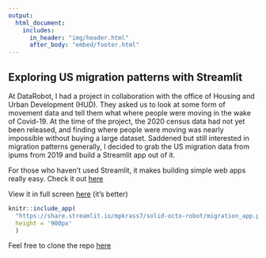 ```yaml
---
output: 
  html_document:
    includes:
      in_header: "img/header.html"
      after_body: "embed/footer.html"
---
```

<style type="text/css">
.main-container {
  max-width: 95%;
  margin-left: auto;
  margin-right: auto;
}
</style>

## Exploring US migration patterns with Streamlit

At DataRobot, I had a project in collaboration with the office of Housing and Urban Development (HUD). They asked us to look at some form of movement data and tell them what where people were moving in the wake of Covid-19. At the time of the project, the 2020 census data had not yet been released, and finding where people were moving was nearly impossible without buying a large dataset. Saddened but still interested in migration patterns generally, I decided to grab the US migration data from ipums from 2019 and build a Streamlit app out of it.

For those who haven't used Streamlit, it makes building simple web apps really easy. Check it out [here](https://streamlit.io/)

View it in full screen [here](https://share.streamlit.io/mpkrass7/solid-octo-robot/migration_app.py){target="_blank"} (it's better)

```r
knitr::include_app(
  "https://share.streamlit.io/mpkrass7/solid-octo-robot/migration_app.py",
  height = '900px'
  )
```

Feel free to clone the repo [here](https://github.com/mpkrass7/solid-octo-robot)

